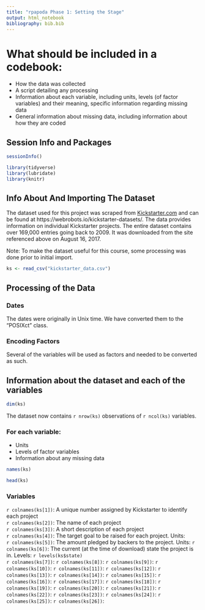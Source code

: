 ```yaml
---
title: "rpapoda Phase 1: Setting the Stage"
output: html_notebook
bibliography: bib.bib
---
```


# What should be included in a codebook:  
<!-- This may be copied straight from that style guide. I need to update it once I'm done with the codebook to reflect what I've done/what I think is necessary -->
* How the data was collected  
* A script detailing any processing  
* Information about each variable, including units, levels (of factor variables) and their meaning, specific information regarding missing data  
* General information about missing data, including information about how they are coded  

## Session Info and Packages

```r
sessionInfo()
```



```r
library(tidyverse)
library(lubridate)
library(knitr)
```

## Info About And Importing The Dataset

The dataset used for this project was scraped from [Kickstarter.com](https://www.kickstarter.com/) and can be found at https://webrobots.io/kickstarter-datasets/. The data provides information on individual Kickstarter projects. The entire dataset contains over 169,000 entries going back to 2009. It was downloaded from the site referenced above on August 16, 2017.

Note: To make the dataset useful for this course, some processing was done prior to initial import. 

```r
ks <- read_csv("kickstarter_data.csv")
```

## Processing of the Data

### Dates
The dates were originally in Unix time. We have converted them to the "POSIXct" class. 

<!-- ```{r converting dates} -->
<!-- ks$created_at <- as.POSIXct(as.numeric(ks$created_at), origin = '1970-01-01', tz = 'GMT') -->


<!-- ks$deadline <- as.POSIXct(as.numeric(ks$deadline), origin = '1970-01-01', tz = 'GMT') -->

<!-- ks$state_changed_at <- as.POSIXct(as.numeric(ks$state_changed_at), origin = '1970-01-01', tz = 'GMT') -->

<!-- ks$launched_at <- as.POSIXct(as.numeric(ks$launched_at), origin = '1970-01-01', tz = 'GMT') -->

<!-- ``` -->


<!-- ### Removing any unnecessary variables -->
<!-- Some of the variables contained no values whatsoever, and we removed them. -->

<!-- ```{r remove empty columns} -->
<!-- ks <- dplyr::select(ks, -c(photo, friends, is_starred, is_backing, permissions)) -->
<!-- ``` -->

### Encoding Factors
Several of the variables will be used as factors and needed to be converted as such.

<!-- ```{r encoding factors} -->
<!-- ks$state <- as.factor(ks$state) -->
<!-- ``` -->


## Information about the dataset and each of the variables

```r
dim(ks)
```

The dataset now contains `r nrow(ks)` observations of `r ncol(ks)` variables.

### For each variable:  
* Units  
* Levels of factor variables
* Information about any missing data

```r
names(ks)
```

```r
head(ks)
```

### Variables
`r colnames(ks[1])`: A unique number assigned by Kickstarter to identify each project  
`r colnames(ks[2])`: The name of each project  
`r colnames(ks[3])`: A short description of each project  
`r colnames(ks[4])`: The target goal to be raised for each project. Units:  
`r colnames(ks[5])`: The amount pledged by backers to the project. Units: 
`r colnames(ks[6])`: The current (at the time of download) state the project is in. Levels: `r levels(ks$state)`  
`r colnames(ks[7])`: 
`r colnames(ks[8])`: 
`r colnames(ks[9])`: 
`r colnames(ks[10])`: 
`r colnames(ks[11])`: 
`r colnames(ks[12])`: 
`r colnames(ks[13])`: 
`r colnames(ks[14])`: 
`r colnames(ks[15])`: 
`r colnames(ks[16])`: 
`r colnames(ks[17])`: 
`r colnames(ks[18])`: 
`r colnames(ks[19])`: 
`r colnames(ks[20])`: 
`r colnames(ks[21])`: 
`r colnames(ks[22])`: 
`r colnames(ks[23])`: 
`r colnames(ks[24])`: 
`r colnames(ks[25])`: 
`r colnames(ks[26])`: 
